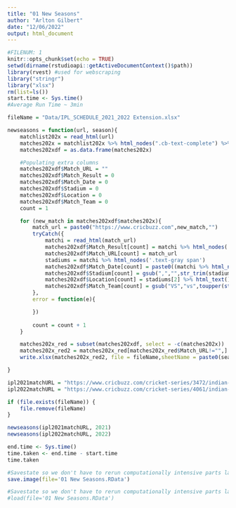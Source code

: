 ```yaml
---
title: "01 New Seasons"
author: "Arlton Gilbert"
date: "12/06/2022"
output: html_document
---
```


```r
#FILENUM: 1
knitr::opts_chunk$set(echo = TRUE)
setwd(dirname(rstudioapi::getActiveDocumentContext()$path))
library(rvest) #used for webscraping 
library("stringr")
library("xlsx")
rm(list=ls())
start.time <- Sys.time()
#Average Run Time ~ 3min
```

```r

fileName = "Data/IPL_SCHEDULE_2021_2022 Extension.xlsx"

newseasons = function(url, season){
    matchlist202x = read_html(url) 
    matches202x = matchlist202x %>% html_nodes(".cb-text-complete") %>% html_attr('href')
    matches202xdf = as.data.frame(matches202x)

    #Populating extra columns
    matches202xdf$Match_URL = ""
    matches202xdf$Match_Result = 0
    matches202xdf$Match_Date = 0
    matches202xdf$Stadium = 0
    matches202xdf$Location = 0
    matches202xdf$Match_Team = 0
    count = 1

    for (new_match in matches202xdf$matches202x){
        match_url = paste0("https://www.cricbuzz.com",new_match,"")
        tryCatch({
            matchi = read_html(match_url)
            matches202xdf$Match_Result[count] = matchi %>% html_nodes('.cb-text-complete') %>% html_text()
            matches202xdf$Match_URL[count] = match_url 
            stadiums = matchi %>% html_nodes('.text-gray span')
            matches202xdf$Match_Date[count] = paste0((matchi %>% html_nodes('.pad-left+ span span , .pad-left~ .pad-left'))[2] %>% html_text(),season)  
            matches202xdf$Stadium[count] = gsub(",","",str_trim(stadiums[1] %>% html_text()))
            matches202xdf$Location[count] = stadiums[2] %>% html_text()   
            matches202xdf$Match_Team[count] = gsub("VS","vs",toupper(strsplit(matchi %>% html_nodes('.line-ht24') %>% html_text(),",")[[1]][1]))
        },
        error = function(e){

        })
        
        count = count + 1
    }

    matches202x_red = subset(matches202xdf, select = -c(matches202x))
    matches202x_red2 = matches202x_red[matches202x_red$Match_URL!="",]
    write.xlsx(matches202x_red2, file = fileName,sheetName = paste0(season), append = TRUE)

}

```

```r
ipl2021matchURL = "https://www.cricbuzz.com/cricket-series/3472/indian-premier-league-2021/matches"
ipl2022matchURL = "https://www.cricbuzz.com/cricket-series/4061/indian-premier-league-2022/matches"

if (file.exists(fileName)) {
    file.remove(fileName)
}

newseasons(ipl2021matchURL, 2021)
newseasons(ipl2022matchURL, 2022)

```

```r
end.time <- Sys.time()
time.taken <- end.time - start.time
time.taken

#Savestate so we don't have to rerun computationally intensive parts later
save.image(file='01 New Seasons.RData')

```

```r
#Savestate so we don't have to rerun computationally intensive parts later
#load(file='01 New Seasons.RData')

```

```r
```
